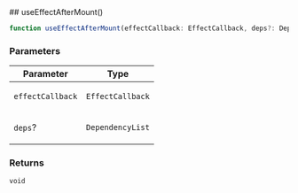 
[//]: # (Do not edit directly)
[//]: # (Generated by the Cocokits TypeDoc custom theme on Sun Jan 19 2025)



<Meta title='Utils/Use-effect-after-mount'/>
<MdxPage breadcrumb='Utils' title='Use-effect-after-mount' tocItems={tocItems} hideThemeSwitcher={true}>
<div>
</div><div id="selection_useeffectaftermount">
## useEffectAfterMount()

```ts
function useEffectAfterMount(effectCallback: EffectCallback, deps?: DependencyList): void
```

### Parameters

<table class="arg-type-table arg-type-table--full-width">
<thead>
<tr>
<th>Parameter</th>
<th>Type</th>
</tr>
</thead>
<tbody>
<tr>
<td>

`effectCallback`

</td>
<td>

`EffectCallback`

</td>
</tr>
<tr>
<td>

`deps`?

</td>
<td>

`DependencyList`

</td>
</tr>
</tbody>
</table>

### Returns

`void`

</div>
</MdxPage>
